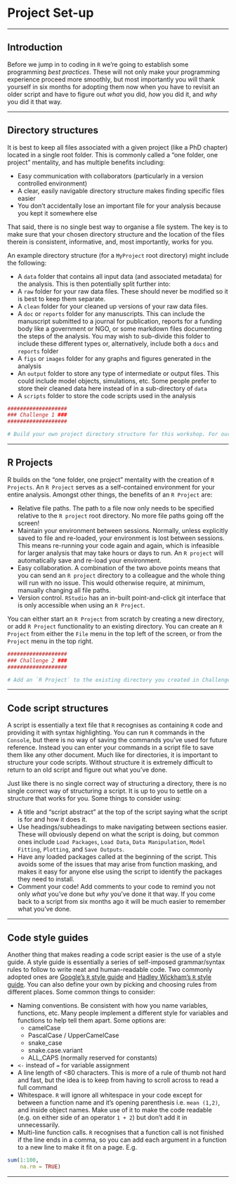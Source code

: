 # Project Set-up

<hr class="double">

## Introduction

Before we jump in to coding in `R` we're going to establish some programming *best practices*. These will not only make your programming experience proceed more smoothly, but most importantly you will thank yourself in six months for adopting them now when you have to revisit an older script and have to figure out *what* you did, *how* you did it, and *why* you did it that way. 

<hr class="small">

## Directory structures

It is best to keep all files associated with a given project (like a PhD chapter) located in a single root folder. This is commonly called a "one folder, one project" mentality, and has multiple benefits including:

+  Easy communication with collaborators (particularly in a version controlled environment)
+  A clear, easily navigable directory structure makes finding specific files easier
+  You don't accidentally lose an important file for your analysis because you kept it somewhere else

That said, there is no single best way to organise a file system. The key is to make sure that your chosen directory structure and the location of the files therein is consistent, informative, and, most importantly, works for you.

An example directory structure (for a `MyProject` root directory) might include the following:

+  A `data` folder that contains all input data (and associated metadata) for the analysis. This is then potentially split further into:
  +  A `raw` folder for your raw data files. These should never be modified so it is best to keep them separate.
  +  A `clean` folder for your cleaned up versions of your raw data files.
+  A `doc`  or `reports` folder for any manuscripts. This can include the manuscript submitted to a journal for publication, reports for a funding body like a government or NGO, or some markdown files documenting the steps of the analysis. You may wish to sub-divide this folder to include these different types or, alternatively, include both a `docs` and `reports` folder
+  A `figs` or `images` folder for any graphs and figures generated in the analysis
+  An `output` folder to store any type of intermediate or output files. This could include model objects, simulations, etc. Some people prefer to store their cleaned data here instead of in a sub-directory of `data`
+ A `scripts` folder to store the code scripts used in the analysis

```r
###################
### Challenge 1 ###
###################

# Build your own project directory structure for this workshop. For our purposes today you will require at least a `data`, `scripts`, and `images` folder
```

<hr class="small">

## R Projects

R builds on the "one folder, one project" mentality with the creation of `R Projects`. An `R Project` serves as a self-contained environment for your entire analysis. Amongst other things, the benefits of an `R Project` are:

+  Relative file paths. The path to a file now only needs to be specified relative to the `R project` root directory. No more file paths going off the screen!
+  Maintain your environment between sessions. Normally, unless explicitly saved to file and re-loaded, your environment is lost between sessions. This means re-running your code again and again, which is infeasible for larger analysis that may take hours or days to run. An `R project` will automatically save and re-load your environment.
+  Easy collaboration. A combination of the two above points means that you can send an `R project` directory to a colleague and the whole thing will run with no issue. This would otherwise require, at minimum, manually changing all file paths.
+  Version control. `RStudio` has an in-built point-and-click git interface that is only accessible when using an `R Project`.

You can either start an `R Project` from scratch by creating a new directory, or add `R Project` functionality to an existing directory. You can create an `R Project` from either the `File` menu in the top left of the screen, or from the `Project` menu in the top right.

```r
###################
### Challenge 2 ###
###################

# Add an `R Project` to the existing directory you created in Challenge 1. 
```

<hr class="small">

## Code script structures

A script is essentially a text file that `R` recognises as containing `R` code and providing it with syntax highlighting. You can run `R` commands in the `Console`, but there is no way of saving the commands you've used for future reference. Instead you can enter your commands in a script file to save them like any other document. Much like for directories, it is important to structure your code scripts. Without structure it is extremely difficult to return to an old script and figure out what you've done.

Just like there is no single correct way of structuring a directory, there is no single correct way of structuring a script. It is up to you to settle on a structure that works for you. Some things to consider using:

+  A title and "script abstract" at the top of the script saying what the script is for and how it does it.
+  Use headings/subheadings to make navigating between sections easier. These will obviously depend on what the script is doing, but common ones include `Load Packages`, `Load Data`, `Data Manipulation`, `Model Fitting`, `Plotting`, and `Save Outputs`.
+  Have any loaded packages called at the beginning of the script. This avoids some of the issues that may arise from function masking, and makes it easy for anyone else using the script to identify the packages they need to install.
+  Comment your code! Add comments to your code to remind you not only *what* you've done but *why* you've done it that way. If you come back to a script from six months ago it will be much easier to remember what you've done.

<hr class="small">

## Code style guides

Another thing that makes reading a code script easier is the use of a style guide. A style guide is essentially a series of self-imposed grammar/syntax rules to follow to write neat and human-readable code. Two commonly adopted ones are [Google's `R` style guide](https://google.github.io/styleguide/Rguide.xml) and [Hadley Wickham's `R` style guide](http://style.tidyverse.org/). You can also define your own by picking and choosing rules from different places. Some common things to consider:

+  Naming conventions. Be consistent with how you name variables, functions, etc. Many people implement a different style for variables and functions to help tell them apart. Some options are:
    +  camelCase
    +  PascalCase / UpperCamelCase
    +  snake_case
    +  snake.case.variant
    +  ALL_CAPS (normally reserved for constants)
+  `<-` instead of `=` for variable assignment
+  A line length of <80 characters. This is more of a rule of thumb not hard and fast, but the idea is to keep from having to scroll across to read a full command
+  Whitespace. `R` will ignore all whitespace in your code except for between a function name and it's opening parenthesis i.e. `mean (1,2)`, and inside object names. Make use of it to make the code readable (e.g. on either side of an operator `1 + 2`) but don't add it in unnecessarily.
+  Multi-line function calls. `R` recognises that a function call is not finished if the line ends in a comma, so you can add each argument in a function to a new line to make it fit on a page. E.g.
```r
sum(1:100,
    na.rm = TRUE)
```

<hr class="small">